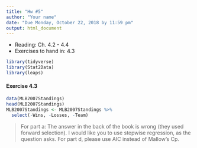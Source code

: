 ```yaml
---
title: "Hw #5"
author: "Your name"
date: "Due Monday, October 22, 2018 by 11:59 pm"
output: html_document
---
```


* Reading: Ch. 4.2 - 4.4
* Exercises to hand in: 4.3

```r
library(tidyverse)
library(Stat2Data)
library(leaps)
```


#### Exercise 4.3

```r
data(MLB2007Standings)
head(MLB2007Standings)
MLB2007Standings <- MLB2007Standings %>%
  select(-Wins, -Losses, -Team)
```

> For part a: The answer in the back of the book is wrong (they used forward selection). I would like you to use stepwise regression, as the question asks.
> For part d, please use AIC instead of Mallow's Cp.

